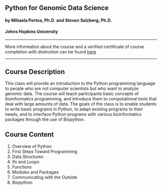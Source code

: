 ## Python for Genomic Data Science
#### by Mihaela Pertea, Ph.D. and Steven Salzberg, Ph.D.
#### Johns Hopkins University
***

More information about the course and a verified certificate of course completion with distinction can be found [here](https://www.coursera.org/account/accomplishments/records/NchAMPWNmWyQbwAm)

***

## Course Description

This class will provide an introduction to the Python programming language to people who are not computer scientists but who want to analyze genomic data. The course will teach participants basic concepts of bioinformatics programming, and introduce them to computational tools that deal with large amounts of data. The goals of the class is to enable students to write basic programs in Python, to adapt existing programs to their needs, and to interface Python programs with various bioinformatics packages through the use of Biopython.

## Course Content

1. Overview of Python 
2. First Steps Toward Programming
3. Data Structures
4. Ifs and Loops
5. Functions
6. Modules and Packages
7. Communicating with the Outside
8. Biopython